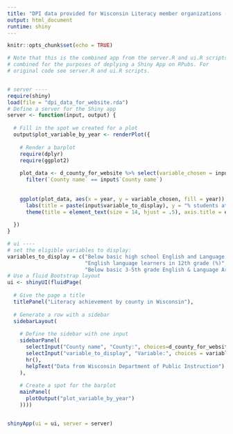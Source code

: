 ```yaml
---
title: "DPI data provided for Wisconsin Literacy member organizations (PROTOTYPE)"
output: html_document
runtime: shiny
---
```


```r
knitr::opts_chunk$set(echo = TRUE)
```



```r
# Note that this is the combined app from the server.R and ui.R scripts
# combined for the purposes of deplying a Shiny App on RPubs. For
# original code see server.R and ui.R scripts.


# server ----
require(shiny)
load(file = "dpi_data_for_website.rda")
# Define a server for the Shiny app
server <- function(input, output) {
  
  # Fill in the spot we created for a plot
  output$plot_variable_by_year <- renderPlot({
    
    # Render a barplot
    require(dplyr)
    require(ggplot2)
    
    plot_data <- d_county_for_website %>% select(variable_chosen = input$variable_to_display, `County name`, year) %>%
      filter(`County name` == input$`County name`)
    
    
    ggplot(plot_data, aes(x = year, y = variable_chosen, fill = year)) + geom_bar(stat = "identity") +
      labs(title = paste(input$variable_to_display), y = "% students at 'below basic' level", x = "Year") +
      theme(title = element_text(size = 14, hjust = .5), axis.title = element_text(size = 12, hjust = .5), legend.position = "none")
    
  })
}

# ui ----
# set the eligible variables to display:
variables_to_display = c("Below basic high school English and Language Arts (%)", "Average high school English score (%)", "Average high school Reading score (%)", 
                         "English language learners in 12th grade (%)", "Graduating seniors (%)", "Below basic elementary school English & Language Arts (%)",
                         "Below basic 3-5th grade English & Language Arts (%)", "Below basic 6-8th grade English & Language Arts (%)", "Unemployment")
# Use a fluid Bootstrap layout
ui <- shinyUI(fluidPage(
  
  # Give the page a title
  titlePanel("Literacy achievement by county in Wisconsin"),
  
  # Generate a row with a sidebar
  sidebarLayout(
    
    # Define the sidebar with one input
    sidebarPanel(
      selectInput("County name", "County:", choices=d_county_for_website$`County name`),
      selectInput("variable_to_display", "Variable:", choices = variables_to_display),
      hr(),
      helpText("Data from Wisconsin Department of Public Instruction")
    ),
    
    # Create a spot for the barplot
    mainPanel(
      plotOutput("plot_variable_by_year")  
    ))))


shinyApp(ui = ui, server = server)
```
